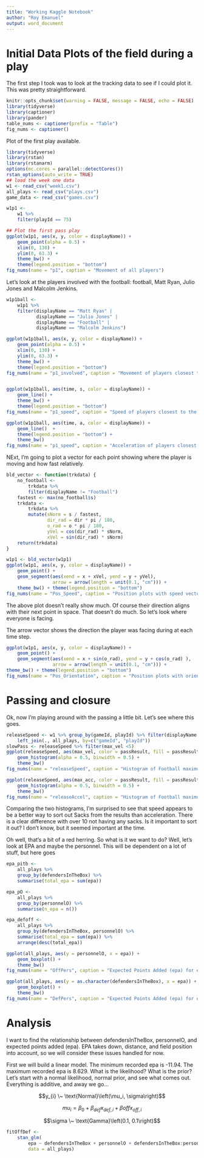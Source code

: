 ```yaml
---
title: "Working Kaggle Notebook"
author: "Roy Emanuel"
output: word_document
---
```


# Initial Data Plots of the field during a play

The first step I took was to look at the tracking data to see if I
could plot it. This was pretty straightforward. 

```r
knitr::opts_chunk$set(warning = FALSE, message = FALSE, echo = FALSE)
library(tidyverse)
library(captioner)
library(pander)
table_nums <- captioner(prefix = "Table")
fig_nums <- captioner()
```

Plot of the first play available. 


```r
library(tidyverse)
library(rstan)
library(rstanarm)
options(mc.cores = parallel::detectCores())
rstan_options(auto_write = TRUE)
## load the week one data
w1 <- read_csv("week1.csv")
all_plays <- read_csv("plays.csv")
game_data <- read_csv("games.csv")

w1p1 <-
    w1 %>%
    filter(playId == 75)

## Plot the first pass play
ggplot(w1p1, aes(x, y, color = displayName)) +
    geom_point(alpha = 0.5) +
    xlim(0, 130) +
    ylim(0, 63.3) +
    theme_bw() +
    theme(legend.position = "bottom")
fig_nums(name = "p1", caption = "Movement of all players")
```

Let's look at the players involved with the football: football, Matt
Ryan, Julio Jones and Malcolm Jenkins.

```r
w1p1ball <-
    w1p1 %>%
    filter(displayName == "Matt Ryan" |
           displayName == "Julio Jones" |
           displayName == "Football" |
           displayName == "Malcolm Jenkins")

ggplot(w1p1ball, aes(x, y, color = displayName)) +
    geom_point(alpha = 0.5) +
    xlim(0, 130) +
    ylim(0, 63.3) +
    theme_bw() +
    theme(legend.position = "bottom")
fig_nums(name = "p1_involved", caption = "Movement of players closest to the football")


ggplot(w1p1ball, aes(time, s, color = displayName)) +
    geom_line() + 
    theme_bw() + 
    theme(legend.position = "bottom")
fig_nums(name = "p1_speed", caption = "Speed of players closest to the football over time")

ggplot(w1p1ball, aes(time, a, color = displayName)) +
    geom_line()  +
    theme(legend.position = "bottom") +
    theme_bw()
fig_nums(name = "p1_speed", caption = "Acceleration of players closest to the football over time")
```

NExt, I'm going to plot a vector for each point showing where the
player is moving and how fast relatively. 

```r
bld_vector <- function(trkdata) {
    no_football <-
        trkdata %>%
        filter(displayName != "Football")
    fastest <- max(no_football$s)
    trkdata <-
        trkdata %>%
        mutate(sNorm = s / fastest,
               dir_rad = dir * pi / 180,
               o_rad = o * pi / 180, 
               yVel = cos(dir_rad) * sNorm,
               xVel = sin(dir_rad) * sNorm)
    return(trkdata)
}

w1p1 <- bld_vector(w1p1)
ggplot(w1p1, aes(x, y, color = displayName)) +
    geom_point() +
    geom_segment(aes(xend = x + xVel, yend = y + yVel),
                 arrow = arrow(length = unit(0.1, "cm"))) +
    theme_bw() + theme(legend.position = "bottom")
fig_nums(name = "Pos_Speed", caption = "Position plots with speed vector")
```

The above plot doesn't really show much. Of course their direction
aligns with their next point in space. That doesn't do much. So let's
look where everyone is facing. 

The arrow vector shows the direction the player was facing during at
each time step. 

```r

ggplot(w1p1, aes(x, y, color = displayName)) +
    geom_point() +
    geom_segment(aes(xend = x + sin(o_rad), yend = y + cos(o_rad) ),
                 arrow = arrow(length = unit(0.1, "cm"))) +
theme_bw() + theme(legend.position = "bottom")
fig_nums(name = "Pos_Orientation", caption = "Position plots with orientation vector")

```


# Passing and closure

Ok, now I'm playing around with the passing a little bit. Let's see
where this goes.

```r
releaseSpeed <- w1 %>% group_by(gameId, playId) %>% filter(displayName == "Football") %>% summarise(max_vel = max(s), max_acc = max(a)) %>%
    left_join(., all_plays, by=c("gameId", "playId"))
slowPass <- releaseSpeed %>% filter(max_vel <5)
ggplot(releaseSpeed, aes(max_vel, color = passResult, fill = passResult)) +
    geom_histogram(alpha = 0.5, binwidth = 0.5) +
    theme_bw()
fig_nums(name = "releaseSpeed", caption = "Histogram of Football maximum speeds with outcomes for week 1 2018")

ggplot(releaseSpeed, aes(max_acc, color = passResult, fill = passResult)) +
    geom_histogram(alpha = 0.5, binwidth = 0.5) +
    theme_bw()
fig_nums(name = "releaseAccel", caption = "Histogram of Football maximum accelerations with outcomes for week 1 2018")

```

Comparing the two histograms, I'm surprised to see that speed appears
to be a better way to sort out Sacks from the results than
acceleration. There is a clear difference with over 10 not having any
sacks. Is it important to sort it out? I don't know, but it seemed
important at the time. 


Oh well, that's a bit of a red herring. So what is it we want to do?
Well, let's look at EPA and maybe the personnel. This will be
dependent on a lot of stuff, but here goes

```r
epa_pitb <-
    all_plays %>%
    group_by(defendersInTheBox) %>%
    summarise(total_epa = sum(epa))

epa_pO <-
    all_plays %>%
    group_by(personnelO) %>%
    summarise(n_epa = n())

epa_defoff <-
    all_plays %>%
    group_by(defendersInTheBox, personnelO) %>%
    summarise(total_epa = sum(epa)) %>%
    arrange(desc(total_epa))

ggplot(all_plays, aes(y = personnelO, x = epa)) +
    geom_boxplot() +
    theme_bw()
fig_nums(name = "OffPers", caption = "Expected Points Added (epa) for each offensive personnel grouping")

ggplot(all_plays, aes(y = as.character(defendersInTheBox), x = epa)) +
    geom_boxplot() +
    theme_bw()
fig_nums(name = "DefPers", caption = "Expected Points Added (epa) for each defenders in the box grouping")


```

# Analysis

I want to find the relationship between defendersInTheBox, personnelO,
and expected points added (epa). EPA takes down, distance, and field
position into account, so we will consider these issues handled for
now. 

First we will build a linear model. The minimum recorded epa is
-11.94. The maximum recorded epa is 8.629. What is the likelihood?
What is the prior? Let's start with a normal likelihood, normal prior,
and see what comes out. Everything is additive, and away we go...

$$y_{i} \~ \text{Normal}\left(\mu_i, \sigma\right)$$

$$mu_i = \beta_0 + \beta_{def}x_{def,i} + \beta{off}x_{off,i}$$

$$\sigma \~ \text{Gamma}\left(0.1, 0.1\right)$$

```r
fitOffDef <-
    stan_glm(
        epa ~ defendersInTheBox + personnelO + defendersInTheBox:personnelO,
        data = all_plays)
```

